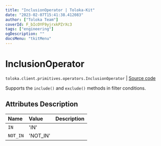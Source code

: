 ```yaml
---
title: "InclusionOperator | Toloka-Kit"
date: "2023-02-07T15:41:38.412083"
author: ["Toloka Team"]
coverId: F_bIcOYF9yjrxkPZrXc3
tags: ["engineering"]
ogDescription: ""
docsMenu: "tkitMenu"
---
```


# InclusionOperator
`toloka.client.primitives.operators.InclusionOperator` | [Source code](https://github.com/Toloka/toloka-kit/blob/v1.1.3/src/client/primitives/operators.py#L53)

Supports the `include()` and `exclude()` methods in filter conditions.

## Attributes Description

| Name | Value | Description |
| :------| :-----------| :----------| 
`IN`|'IN'|
`NOT_IN`|'NOT_IN'|